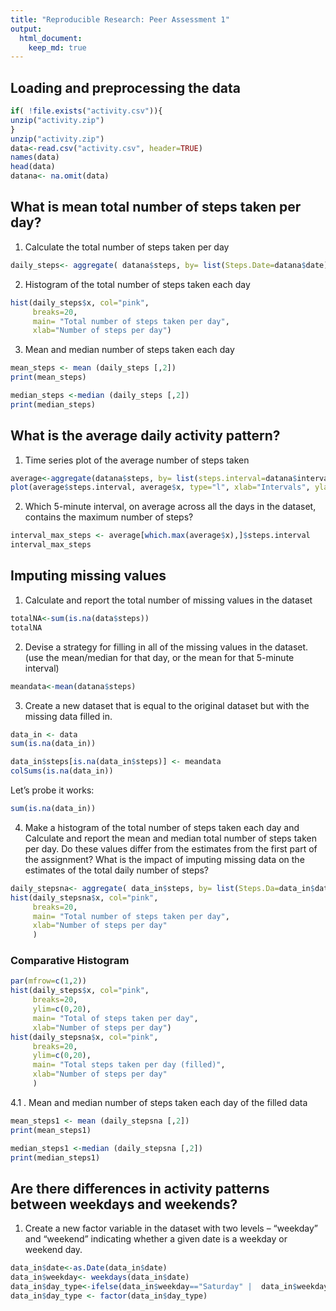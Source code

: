 ```yaml
---
title: "Reproducible Research: Peer Assessment 1"
output: 
  html_document:
    keep_md: true
---
```

## Loading and preprocessing the data
```r
if( !file.exists("activity.csv")){
unzip("activity.zip")
}
unzip("activity.zip")
data<-read.csv("activity.csv", header=TRUE)
names(data)
head(data)
datana<- na.omit(data)
```
## What is mean total number of steps taken per day?

1. Calculate the total number of steps taken per day

```r
daily_steps<- aggregate( datana$steps, by= list(Steps.Date=datana$date), FUN="sum")
```

2. Histogram of the total number of steps taken each day
```r
hist(daily_steps$x, col="pink",
     breaks=20,
     main= "Total number of steps taken per day",
     xlab="Number of steps per day")
```

3. Mean and median number of steps taken each day
```r
mean_steps <- mean (daily_steps [,2])
print(mean_steps)

median_steps <-median (daily_steps [,2])
print(median_steps)
```

## What is the average daily activity pattern?
1. Time series plot of the average number of steps taken
```r
average<-aggregate(datana$steps, by= list(steps.interval=datana$interval), FUN="sum")
plot(average$steps.interval, average$x, type="l", xlab="Intervals", ylab="Average number of steps taken")

```
2. Which 5-minute interval, on average across all the days in the dataset, contains the maximum number of steps?
```r
interval_max_steps <- average[which.max(average$x),]$steps.interval
interval_max_steps
```

## Imputing missing values
1. Calculate and report the total number of missing values in the dataset
```r
totalNA<-sum(is.na(data$steps))
totalNA
```
2. Devise a strategy for filling in all of the missing values in the dataset. 
(use the mean/median for that day, or the mean for that 5-minute interval)
```r
meandata<-mean(datana$steps)
```
3. Create a new dataset that is equal to the original dataset but with the missing data filled in.

```r
data_in <- data
sum(is.na(data_in))
```

```r
data_in$steps[is.na(data_in$steps)] <- meandata
colSums(is.na(data_in))
```

Let's probe it works:
```r
sum(is.na(data_in))
```

4. Make a histogram of the total number of steps taken each day and Calculate and report the mean and median total number of steps taken per day. Do these values differ from the estimates from the first part of the assignment? What is the impact of imputing missing data on the estimates of the total daily number of steps?

```r
daily_stepsna<- aggregate( data_in$steps, by= list(Steps.Da=data_in$date), FUN="sum")
hist(daily_stepsna$x, col="pink",
     breaks=20,
     main= "Total number of steps taken per day",
     xlab="Number of steps per day"
     )
```

### Comparative Histogram

```r
par(mfrow=c(1,2))
hist(daily_steps$x, col="pink",
     breaks=20,
     ylim=c(0,20),
     main= "Total of steps taken per day",
     xlab="Number of steps per day")
hist(daily_stepsna$x, col="pink",
     breaks=20,
     ylim=c(0,20),
     main= "Total steps taken per day (filled)",
     xlab="Number of steps per day"
     )
```

4.1 . Mean and median number of steps taken each day of the filled data
```r
mean_steps1 <- mean (daily_stepsna [,2])
print(mean_steps1)

median_steps1 <-median (daily_stepsna [,2])
print(median_steps1)
```

## Are there differences in activity patterns between weekdays and weekends?

1. Create a new factor variable in the dataset with two levels – “weekday” and “weekend” indicating whether a given date is a weekday or weekend day.

```r
data_in$date<-as.Date(data_in$date)
data_in$weekday<- weekdays(data_in$date)
data_in$day_type<-ifelse(data_in$weekday=="Saturday" |  data_in$weekday=="Sunday", "Weekend", "Weekday")
data_in$day_type <- factor(data_in$day_type)
```


